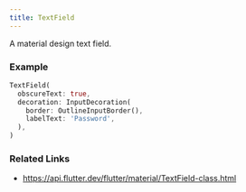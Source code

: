 ```yaml
---
title: TextField
---
```


A material design text field.

### Example

```dart liveslice=TextField
TextField(
  obscureText: true,
  decoration: InputDecoration(
    border: OutlineInputBorder(),
    labelText: 'Password',
  ),
)
```

### Related Links
- https://api.flutter.dev/flutter/material/TextField-class.html

